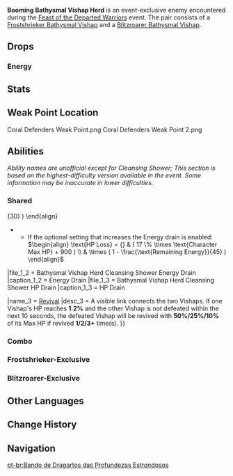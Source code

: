 {{About|the [[Feast of the Departed Warriors]] variant|the normal variant|Coral Defenders|the [[Three Realms Gateway Offering]] variant|The Call of Ice and Thunder}}
{{Enemy Infobox
|title    = 
|image    = Enemy Bathysmal Vishap Herd.png
|dmgtype  = Physical
|dmgtype2 = Cryo
|dmgtype3 = Electro
|element  = Geo
|weakpoint = yes
|type     = Event Bosses
|family   = Mystical Beasts
|group    = Bathysmal Vishaps
|ability1 = Energy Drain
|ability2 = HP Loss
}}
'''Booming Bathysmal Vishap Herd''' is an event-exclusive enemy encountered during the [[Feast of the Departed Warriors]] event. The pair consists of a [[Frostshrieker Bathysmal Vishap]] and a [[Blitzroarer Bathysmal Vishap]].

==Drops==
===Energy===
{{Energy Drops
|type  = Cryo
|type2 = Electro
|hp1   = 75
|p1    = 1
|hp2   = 50
|p2    = 1
|hp3   = 25
|p3    = 1
|hp4   = 0
|o4    = 1
}}

==Stats==
{{Enemy Stats
|res1         = Frostshrieker
|phys_res     = 30%
|cryo_res     = 30%

|res2         = Blitzroarer
|phys_res2    = 30%
|electro_res2 = 30%

|res_title = 
|hp_ratio  = 13.6325824499
|hp_type   = 2
|atk_ratio = 5
|atk_type  = 2
}}

==Weak Point Location==
<gallery>
Coral Defenders Weak Point.png
Coral Defenders Weak Point 2.png
</gallery>

==Abilities==
''Ability names are unofficial except for Cleansing Shower; This section is based on the highest-difficulty version available in the event. Some information may be inaccurate in lower difficulties.''

===Shared===
{{Enemy Attacks
|name_1 = ATK Bonus
|desc_1 = The Frostshrieker and Blitzroarer Bathysmal Vishaps have a '''25%''' [[ATK]] Bonus at all times. This stacks additively with other sources of ATK% buffs or debuffs.

|name_2 = Cleansing Shower
|desc_2 = Forms an orb within their mouth and launches it at the player. On hit, the orb deals '''5% ATK''' as {{Color|Cryo DMG}} or {{Color|Electro DMG}} and drains 30 (or optionally 45) [[Energy]] from the active character. If the active character has less Energy than the attack is capable of draining, the rest of the drain is converted to [[HP Loss]].
* The HP Loss is calculated as:
** If the optional setting that increases the Energy drain is disabled:<br><math>\begin{align} \text{HP Loss} = {} & ( 17 \% \times \text{Character Max HP} + 600 ) \\
& \times ( 1 - \frac{\text{Remaining Energy}}{30} ) \end{align}</math>
** If the optional setting that increases the Energy drain is enabled:<br><math>\begin{align} \text{HP Loss} = {} & ( 17 \% \times \text{Character Max HP} + 900 ) \\
& \times ( 1 - \frac{\text{Remaining Energy}}{45} ) \end{align}</math>
|file_1_2 = Bathysmal Vishap Herd Cleansing Shower Energy Drain
|caption_1_2 = Energy Drain
|file_1_3 = Bathysmal Vishap Herd Cleansing Shower HP Drain
|caption_1_3 = HP Drain

|name_3 = [[Paired Opponents|Revival]]
|desc_3 = A visible link connects the two Vishaps. If one Vishap's HP reaches '''1.2%''' and the other Vishap is not defeated within the next 10 seconds, the defeated Vishap will be revived with '''50%/25%/10%''' of its Max HP if revived '''1/2/3+''' time(s).
}}

===Combo===
{{Enemy Attacks
|name_1 = Rapid Fire
|desc_1 = The vishaps connect their tails and fire a barrage of alternating {{Cryo}} and {{Electro}} shards at the player, each dealing '''20% ATK''' as {{Color|Cryo DMG}} or {{Color|Electro DMG}}. Additionally, spawns a large stone pillar at the center of the arena the first time this attack is used. This pillar is a {{Geo}} object and is most effectively destroyed using [[Blunt Attack]]s.
{{Elemental Shield Data|Geo|8|cryoonly=1}}

|name_2 = Cleansing From Above
|desc_2 = If the stone pillar spawned during '''Rapid Fire''' is not destroyed, both vishaps climb up the pillar and repeatedly launch '''Cleansing Shower''' orbs at the player. Orbs launched this way have the same Energy or HP draining effects, although with a minor homing property and a slower travel speed. Destroying the pillar during this attack will cause the vishaps to fall, temporarily incapacitating them.
|file_2_2 = Booming Bathysmal Vishap Herd Cleansing From Above 2
|caption_2_2 = Pillar Destroyed

|name_3 = Double Beams
|desc_3 = Both vishaps join their tails at the center of the arena, forms a circular field below them that deals '''100% ATK''' as {{Color|Cryo DoT}} and {{Color|Electro DoT}} simultaneously, and each fires a laser beam from its mouth, raking across the arena, randomly rapidly dealing '''100% ATK''', as {{Color|Cryo DMG}} or {{Color|Electro DMG}} to players caught in the beam.

|name_4 = Frigid Thunderstorm
|desc_4 = Both vishaps insert their tails into the ground at the center of the arena and repeatedly launch attacks. The Frostshrieker Bathysmal Vishaps marks circular areas on the ground in which it will produce ice spikes, dealing '''67% ATK''' as {{Color|Cryo DMG}}; The Blitzroarer Bathysmal Vishap marks cone-shaped areas on the ground in which it will rain down lightning, dealing '''66.6% ATK''' as {{Color|Electro DMG}}.
}}

===Frostshrieker-Exclusive===
{{Enemy Attacks
|name_1 = Slash Combo
|desc_1 = If the player is within melee range, the Frostshrieker Vishap performs 2 horizontal slashes followed by a downward smash, dealing '''30% ATK''', '''50% ATK''', '''80% ATK''' respectively as {{Color|Physical DMG}} with each hit.

|name_2 = Spinning Sweep
|desc_2 = Curls up and quickly spins, dealing '''30% ATK * 2''' as {{Color|Cryo DMG}}.
}}

===Blitzroarer-Exclusive===
{{Enemy Attacks
|name_1 = Spike Field
|desc_1 = Plugs its tail into the ground, creating a large field, within which Electro energy frequently spikes from the ground at random locations, dealing '''60% ATK''' as {{Color|Electro DMG}}. If a player is within the field, a spike will appear at the player's exact location every 2 seconds.

|name_2 = Homing Shards
|desc_2 = Shoots three shards from the tip of its tail, which home towards the player at high speed, each dealing '''30% ATK''' as {{Color|Electro DMG}}.
}}

==Other Languages==
{{Other Languages
|en      = Booming Bathysmal Vishap Herd
|zhs     = 深海龙蜥之群・轰旋
|zhs_rm  = Shēnhǎi Lóngxī zhī Qún - Hōngxuán
|zht     = 深海龍蜥之群・轟旋
|zht_rm  = Shēnhǎi Lóngxī zhī Qún - Hōngxuán
|zh_tl   = 
|ja      = アビサルヴィシャップの群れ・轟旋
|ja_rm   = Abisaru Vishappu no Mure - Gousen{{Assumed}}
|ja_tl   = 
|ko      = 심해 용 도마뱀 무리・회전
|ko_rm   = 
|ko_tl   = Herd of Deep Sea Vishap - Turn
|es      = Manada de Dragartos de las Profundidades&nbsp;-&nbsp;Rotación fulminante
|es_tl   = Pack of {{Lex|Vishap|es}}s of the Depths&nbsp;-&nbsp;Fulminating Rotation
|fr      = Harde explosive d'Élémentosaures abyssaux
|fr_tl   = Booming Abyssal {{Lex|Vishap|fr}} Herd
|ru      = Стая вишапов глубин: Гулкий вихрь
|ru_tl   = {{Lex|Bathysmal Vishap|ru}} Herd: Booming Whirlwind
|th      = Booming Bathysmal Vishap Herd
|vi      = Đàn Rồng Biển Sâu - Oanh Tạc
|vi_tl   = 
|de      = Knallende Tiefsee-Drachenechsen-Herde
|de_tl   = Banging Deep Sea Dragon-Lizard Herd
|id      = Booming Bathysmal Vishap Herd
|pt      = Bando de Dragartos das Profundezas Estrondosos
|pt_tl   = 
|tr      = Gürleyen Su Ejderi Sürüsü
|tr_tl   = 
|it      = Mandria fragorosa di Elementosauri abissali
|it_tl   = Thunderous Herd of Abyssal {{Lex|Vishap|it}}s
}}

==Change History==
{{Change History|3.7}}

==Navigation==
{{Enemy Navbox|Special}}

[[pt-br:Bando de Dragartos das Profundezas Estrondosos]]